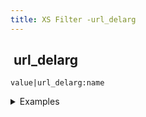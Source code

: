 ```yaml
---
title: XS Filter -url_delarg
---
```


## <img src="../assets/docuBadge (11).png" alt="" data-size="line" /> url\_delarg <a href="#xsurl_delarg" id="xsurl_delarg"></a>

`value|url_delarg:name`

<details>

<summary>Examples</summary>

```javascript
"https://example.com?page=2"|url_delarg:"page"    // Returns "https://example.com"
"https://example.com?x=1&y=2"|url_delarg:"x"      // Returns "https://example.com?y=2"
```

</details>
